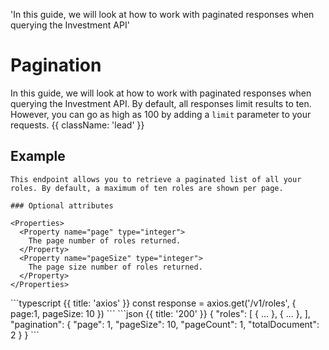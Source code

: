 
  'In this guide, we will look at how to work with paginated responses when querying the Investment API'

# Pagination

In this guide, we will look at how to work with paginated responses when querying the Investment API. By default, all responses limit results to ten. However, you can go as high as 100 by adding a `limit` parameter to your requests.  {{ className: 'lead' }}


## Example

<Row>
  <Col>

    This endpoint allows you to retrieve a paginated list of all your roles. By default, a maximum of ten roles are shown per page.

    ### Optional attributes

    <Properties>
      <Property name="page" type="integer">
        The page number of roles returned.
      </Property>
      <Property name="pageSize" type="integer">
        The page size number of roles returned.
      </Property>
    </Properties>

  </Col>
  <Col sticky>
    <CodeGroup title="Request" tag="GET" label="/v1/roles">
    ```typescript {{ title: 'axios' }}
    const response = axios.get('/v1/roles', {
      page:1,
      pageSize: 10
    })
    ```
    </CodeGroup>
    <CodeGroup title="Response">
    ```json {{ title: '200' }}
    {
      "roles": [
        { ... },
        { ... },
      ],
      "pagination": {
        "page": 1,
        "pageSize": 10,
        "pageCount": 1,
        "totalDocument": 2
      }
    }
    ```
    </CodeGroup>
  </Col>
</Row>
